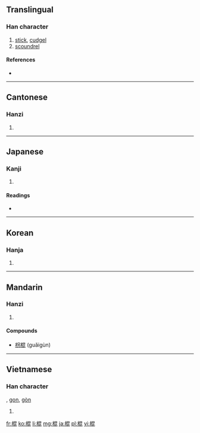 ==Translingual==

===Han character===
{{Han char|rn=75|rad=木|as=08|sn=12|four=4691<sub>1</sub>|canj=木日心心 (DAPP)}}

# [[stick]], [[cudgel]]
# [[scoundrel]]

====References====
* {{Han ref|kx=0532.050|dkj=14924|dj=0920.130|hdz=21232.030|uh=68CD|ud=26829|bh=B4D2|bd=46290}}

----

==Cantonese==

===Hanzi===
{{yue-hanzi|jyut=|y=gwan3}}

# {{defn|Cantonese|sort=木08}}

----

==Japanese==

===Kanji===
{{ja-kanji|grade=|rs=木08}}

# {{defn|Japanese|sort=木08}}

====Readings====
* {{ja-readings|on=[[こん]] (kon)|kun=[[つえ]] (tsue)}}

----

==Korean==

===Hanja===
{{ko-hanja|hangeul=[[곤]], [[혼]]|eumhun=|rv=gon, hon|mr=kon, hon|y=kon, hon}}

# {{defn|Korean|sort=木08}}

----

==Mandarin==

===Hanzi===
{{cmn-hanzi|pin=[[gùn]] ([[gun4]])|wg=kun<sup>4</sup>}}

# {{defn|Mandarin|sort=木08}}

====Compounds====
* [[枴棍]] (guǎigùn)

----

==Vietnamese==

===Han character===
{{vi-hantu|côn|rs=木08}}, [[gon]], [[gòn|gòn]]

# {{defn|Vietnamese|sort=木08}}

[[fr:棍]]
[[ko:棍]]
[[li:棍]]
[[mg:棍]]
[[ja:棍]]
[[pl:棍]]
[[vi:棍]]